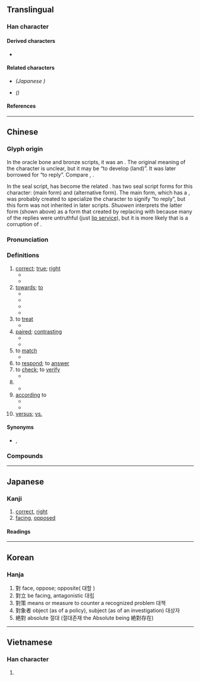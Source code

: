 {{also|对|対}}
{{character info/new}}
==Translingual==
{{stroke order|type=animate}}
{{Han simplified forms|對|対|对}}

===Han character===
{{Han char|rn=41|rad=寸|as=11|sn=14|four=34100|canj=TGDI|ids=⿰⿱业𦍌寸}}

====Derived characters====
* {{l|mul|[[𠏮]], [[嚉]], [[㠚]], [[㦠]], [[𢷮]], [[濧]], [[㬣]], [[襨]], [[譵]], [[轛]], [[鑆]], [[薱]], [[䨴]], [[懟]], [[𨮝]]}}

====Related characters====
* {{l|mul|[[対]]}} ''(Japanese {{w|shinjitai}})''
* {{l|mul|[[对]]}} ''({{w|Simplified Chinese}})''

====References====
{{Han ref|kx=0296.070|dkj=07457|hdz=10511.090|uh=5C0D}}

----

==Chinese==
{{zh-forms|s=对}}

===Glyph origin===
{{Han etym}}
In the oracle bone and bronze scripts, it was an {{Han compound|丵|土|又|ls=ic|nocap=1|t1=tool for digging|t2=earth|t3=hand}}. The original meaning of the character is unclear, but it may be “to develop (land)”. It was later borrowed for “to reply”. Compare {{zh-l|*封}}, {{zh-l|*邦}}.

In the seal script, {{zh-l|*又}} has become the related {{zh-l|*寸}}. ''{{w|Shuowen}}'' has two seal script forms for this character: {{zh-l|*𡭊}} (main form) and {{zh-l|*對}} (alternative form). The main form, which has a {{zh-l|*口|mouth}}, was probably created to specialize the character to signify “to reply”, but this form was not inherited in later scripts. ''Shuowen'' interprets the latter form (shown above) as a form that {{w|Emperor Wen of Han}} created by replacing {{zh-l|*口}} with {{zh-l|*士|soldier; warrior}} because many of the replies were untruthful (just [[lip service]]), but it is more likely that {{zh-l|*士}} is a corruption of {{zh-l|*土}}.

===Pronunciation===
{{zh-pron
|m=duì
|m-s=
|c=deoi3
|c-t=
|g=
|h=pfs=tui
|j=
|mb=do̿
|md=dó̤i
|mn=tùi/tw:ùi
|mn_note=ùi - towards (a place)
|mn-t=
|w=2te
|x=
|mc=y
|oc=y
|ma=
|cat=a,prep,v,cls
}}

===Definitions===
{{zh-hanzi}}

# [[correct]]; [[true]]; [[right]]
#* {{zh-x|你 說 對 了。|You're '''right'''.}}
#* {{zh-x|噉 就 對 啦。|That's '''right'''.|C}}
# [[towards]]; [[to]]
#* {{zh-x|對 身體 好|good '''for''' the body}}
#* {{zh-x|你 對 什麼 藥物 過敏 嗎？|Are you allergic '''to''' any medications?}}
#* {{zh-x|難忘 妳 對 我 那 種 體貼入微　時時刻{hak1}刻{hak1} 腦海 中 都 緊記|I can't forget that attention you '''gave''' me; it's still stuck fast in my mind all the time|C-LIT|ref={{w2|zh|許冠傑}}, {{lang|zh|難忘你}}}}
#* {{zh-x|佢 對 噉 嘅 嘢 冇 咩 興趣 嘅。|He doesn't have interest '''in''' that sort of thing.|C}}
# to [[treat]]
#* {{zh-x|你 為什麼 對 他 那麼 好？|Why do you treat him so well?}}
# [[paired]]; [[contrasting]]
#* {{zh-x|對照|a comparison; to contrast}}
#* {{zh-x|中日 對譯|Chinese-Japanese bilingual text}}
# to [[match]]
#* {{zh-x|對 不上|does not match}}
# to [[respond]]; to [[answer]]
# to [[check]]; to [[verify]]
#* {{zh-x|對賬|to check bills}}
# {{zh-classifier|pairs of objects|t=[[pair]]}}
#* {{zh-x|兩 對 鞋|two '''pairs''' of shoes|C}}
# [[according]] to
#* {{zh-x|對 她 來說|according to her}}
#* {{zh-x|對 我 嚟講|according to me|C}}
# [[versus]]; [[vs.]]

{{attention|zh|probably needs a lot of expansion}}

====Synonyms====
* {{sense|correct}} {{zh-l|不錯}}, {{qualifier|Cantonese}} {{zh-l|唔錯}}
{{zh-dial|對}}

===Compounds===
{{zh-der|對不起|對唔住|一對|三對六面|三曹對案|三頭對案|不對|不對勁|不對盤|不對眼|不對碴兒|不對胃口|不對腔板|不對賬|不對頭|不搭對|不當不對|主題派對|作對|借對|假對|偶句對|出雙入對|切對|劈排定對|劈牌定對|劈牌放對|反對|反對黨|吟詩作對|唱對臺戲|問對|單句對|夜雨對床|大對|大對決|失對|奏對|婚對|對上|對不上號|對不住|對不是|對了檻兒|對仗|對付|對位|對保|對偶|對光|對光兒|對分|對列|對刺|對副|對勁|對勘|對半|對口|對口瘡|對口相聲|對口詞|對句|對合|對吵|對味|對命|對品調用|對唱|對嘴|對嘴子|對嘴對舌|對圓|對坐|對堵|對壘|對外貿易|對天發誓|對天祝告|對天長嘆|對奕|對子|對對|對對胡|對對角|對局|對岸|對峙|對席|對帳|對床夜語|對床風雨|對弈|對式|對待|對得起|對應|對手|對打|對扣|對抗|對抗賽|對折|對換|對支|對敵|對數|對方|對於|對景|對景傷情|對本|對枰|對棋|對歌|對比|對比色|對決|對泣|對流|對流層|對流雨|對消|對準|對焦|對照|對牌|對牛彈琴|對狀|對獎|對理|對生|對當|對症|對症下藥|對白|對看|對眼|對視|對稱|對空射擊|對空策|對立|對筆跡|對等|對等條約|對等貿易|對答|對答如流|對策|對簿|對簿公堂|對耦|對聯|對聯兒|對胃口|對脫|對膝|對臉|對臨|對臺戲|對茌兒|對號|對號入座|對號列車|對號快車|對號鎖|對蝦|對街|對襟|對襯|對親|對角線|對訴|對詞|對話|對調|對談|對講|對講機|對證|對象|對質|對賴|對路|對轉|對造|對過|對還|對邊|對酌|對酒當歌|對針|對錯|對門|對門而居|對開|對陣|對面|對頭|對頭親|對題|對食|對飲|屬對|廷對|引對|愧對|應對|應對不窮|應對如流|成對|成雙作對|成雙捉對|戶對門當|扇對|扇面對|打對|打對臺|找對頭|折對|抱柱對|抵對|抽黃對白|招對|捉對|掂對|接對|擠對|擲刀對泣|支對|放對|敵對|文不對題|新亭對泣|望衡對宇|本對|查對|校對|校對員|核對|條對|棋逢對手|楚囚對泣|楚囚相對|正對|死對頭|死無對證|比對|沒對|派對|流水對|無言以對|牛衣對泣|犯對|異類對|當句對|當門對戶|當面對質|登對|相對|相對多數|相對時間|相對溼度|相對無言|相對論|磨對|空對空|答對|絕對|絕對主義|絕對值|絕對多數|絕對數字|絕對時間|絕對溫度|絕對溼度|絕對論|絕對零度|絕對音樂|絕對高度|聯綿對|胡支對|臨軍對壘|臨軍對陣|臨風對月|葉面對稱|虛字對|言對|買進對沖|質對|賭對|蹉對|迴文對|連珠對|遙遙相對|適銷對路|配對|酬對|針對|針鋒相對|門對|門當戶對|門高莫對|陰陽對轉|隆中對|雙雙對對|面對|面對面|頭對|風雨對床|點對}}

{{zh-cat|Beginning|Elementary}}

----

==Japanese==
{{ja-kanji forms|対|對}}

===Kanji===
{{ja-kanji|grade=|rs=寸11|shin=対}}

# [[correct]], [[right]]
# [[facing]], [[opposed]]

====Readings====
{{ja-readings
|goon=たい
|kanon=たい
|toon=つい<つゐ
|kun=あいて-<あひて-, こた-える<こた-へる, そろ-い<そろ-ひ, つれあ-い<つれあ-ひ, なら-ぶ, む-かう<む-かふ
|nanori=つし
}}

----

==Korean==

===Hanja===
{{ko-hanja|hangeul=대|eumhun=대할 대|rv=dae|ehrv=daehal dae}}

# 對 face, oppose; opposite( 대할 )
# 對立 be facing, antagonistic 대립
# 對策 means or measure to counter a recognized problem 대책
# 對象者 object (as of a policy), subject (as of an investigation) 대상자
# 絶對 absolute 절대 (절대존재 the Absolute being 絶對存在)

----

==Vietnamese==

===Han character===
{{vi-hantu|[[đỗi]], [[dối]], [[đôi]], [[đối]], [[nhói]], [[tối]], [[tụi]]}}

# {{defn|lang=vi}}